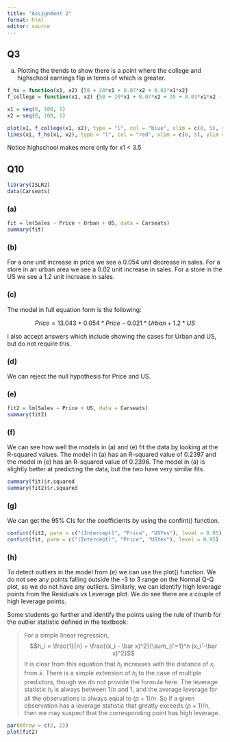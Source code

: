 ```yaml
---
title: "Assignment 2"
format: html
editor: source
---
```



## Q3

a) Plotting the trends to show there is a point where the college and highschool earnings flip in terms of which is greater. 

```r
f_hs = function(x1, x2) {50 + 20*x1 + 0.07*x2 + 0.01*x1*x2}
f_college = function(x1, x2) {50 + 20*x1 + 0.07*x2 + 35 + 0.01*x1*x2 - 10*x1}

x1 = seq(0, 100, 1)
x2 = seq(0, 100, 1)

plot(x1, f_college(x1, x2), type = "l", col = "blue", xlim = c(0, 5), ylim = c(0, 250))
lines(x1, f_hs(x1, x2), type = "l", col = "red", xlim = c(0, 5), ylim = c(0, 250))
```

Notice highschool makes more only for x1 < 3.5 

## Q10

```r
library(ISLR2)
data(Carseats)
```

### (a)

```r
fit = lm(Sales ~ Price + Urban + US, data = Carseats)
summary(fit)
```

### (b)

For a one unit increase in price we see a 0.054 unit decrease in sales. 
For a store in an urban area we see a 0.02 unit increase in sales. 
For a store in the US we see a 1.2 unit increase in sales.

### (c)

The model in full equation form is the following: 

$$Price = 13.043 + 0.054*Price - 0.021*Urban + 1.2*US$$

I also accept answers which include showing the cases for Urban and US, but do not require this.

### (d)

We can reject the null hypothesis for Price and US. 

### (e)

```r
fit2 = lm(Sales ~ Price + US, data = Carseats)
summary(fit2)
```

### (f)

We can see how well the models in (a) and (e) fit the data by looking at the R-squared values. The model in (a) has an R-squared value of 0.2397 and the model in (e) has an R-squared value of 0.2396. The model in (a) is slightly better at predicting the data, but the two have very similar fits. 

```r
summary(fit)$r.squared
summary(fit2)$r.squared
```

### (g)

We can get the 95% CIs for the coefficients by using the confint() function. 

```r
confint(fit2, parm = c("(Intercept)", "Price", "USYes"), level = 0.95)
confint(fit, parm = c("(Intercept)", "Price", "USYes"), level = 0.95)
```

### (h)

To detect outliers in the model from (e) we can use the plot() function. We do not see any points falling outside the -3 to 3 range on the Normal Q-Q plot, so we do not have any outliers.
Similarly, we can identify high leverage points from the Residuals vs Leverage plot. 
We do see there are a couple of high leverage points. 

Some students go further and identify the points using the rule of thumb for the outlier statistic defined in the textbook: 

>  For a simple linear regression,
$$h_i = \frac{1}{n} + \frac{(x_i - \bar x)^2}{\sum_{i'=1}^n (x_i'-\bar x)^2}$$
It is clear from this equation that $h_i$ increases with the distance of $x_i$ from $\bar x$.
There is a simple extension of $h_i$ to the case of multiple predictors, though
we do not provide the formula here. The leverage statistic $h_i$ is always
between $1/n$ and $1$, and the average leverage for all the observations is
always equal to $(p + 1)/n$. So if a given observation has a leverage statistic
that greatly exceeds $(p+1)/n$, then we may suspect that the corresponding
point has high leverage.

```r
par(mfrow = c(2, 2))
plot(fit2)
```
